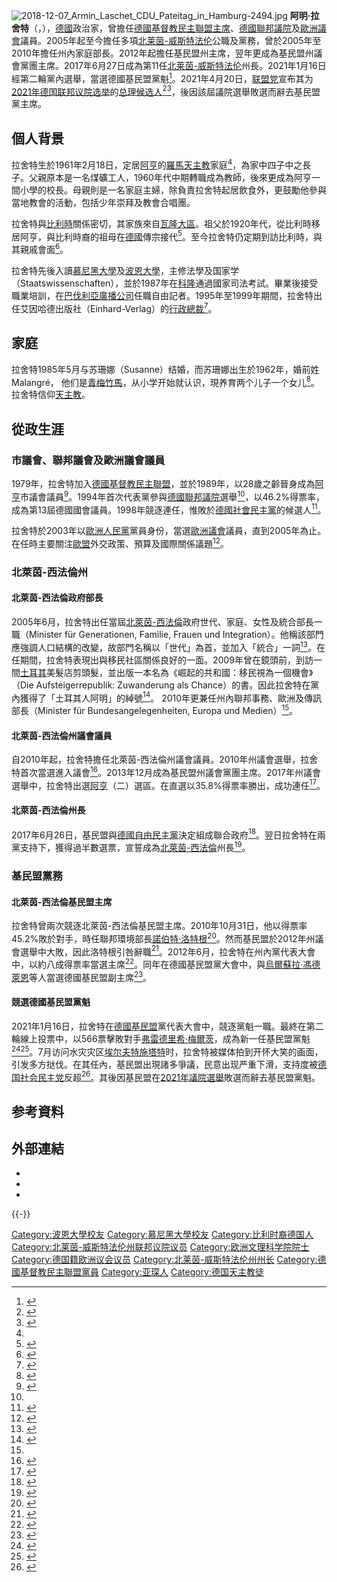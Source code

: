 {{noteTA
|G1=德国地名
|G2=TO
|1=zh-hans:阿明·拉舍特;zh-hk:亞明·拉舍特;zh-tw:阿明·拉謝特;
|2=zh-hans:拉舍特;zh-hk:拉舍特;zh-tw:拉謝特;
|3=zh-hans:州长;zh-hk:州長;zh-tw:邦總理;
|4=zh-hans:领导人;zh-hk:黨魁;zh-tw:黨主席;
|5=zh-hans:首席执行官;zh-hk:行政總裁;zh-tw:執行長;
}}

{{Infobox officeholder
| name = 阿明·拉舍特
| original_name = {{lang|de|Armin Laschet}}
| image = [[File:Grundsteinlegung_MiQua-7004_(cropped).jpg|frameless]]
| caption = 
| office = [[德國基督教民主聯盟|德國基督教民主聯盟]][[政黨領袖|領袖]]
| term_start = 2021年1月22日
| term_end = 2022年1月22日
| predecessor = [[安妮格雷特·克蘭普-卡倫鮑爾|安妮格雷特·克蘭普-卡倫鮑爾]]
| successor   = [[弗雷德里希·梅爾茨|弗雷德里希·梅爾茨]]
| office1 = [[北莱茵-威斯特法伦|北莱茵-威斯特法伦]]州長
| term_start1 = 2017年6月27日
| term_end1 = 2021年10月26日
| predecessor1 = [[漢內洛蕾·克拉夫特|漢內洛蕾·克拉夫特]]
| successor1 = {{le|亨德里克·鄔斯特 |Hendrik Wüst}}
| office2 = [[德國聯邦議院|德國聯邦議院]]議員
| term_start2 = 2021年6月26日
| term_end2 =
| constituency2 = [[北莱茵-威斯特法伦|北莱茵-威斯特法伦]]州名單
| term_start3 = 1994年10月16日
| term_end3 = 1998年9月27日
| constituency3 = [[阿亨|阿亨]]（一）
| birth_date = {{Birth date and age|df=yes|1961|02|18}}
| birth_place = {{BRD}}[[北莱茵-威斯特法伦|北莱茵-威斯特法伦]][[阿亨|阿亨]]
| citizenship =  {{GER}}
| nationality =  {{GER}}
| party = {{CDU/short}}
| children = 3
| alma_mater = [[慕尼黑大學|慕尼黑大學]]、[[波恩大學|波恩大學]]
| religion = [[羅馬天主教|羅馬天主教]]
| website = {{URL|www.armin-laschet.de}}
| signature = Armin Laschet Signature.svg
}}
[[File:2018-12-07_Armin_Laschet_CDU_Pateitag_in_Hamburg-2494.jpg|thumb]]
'''阿明·拉舍特'''（{{lang-de|Armin Laschet}}，{{bd|1961年|2月18日|||catIdx=L}}），[[德國|德國]]政治家，曾擔任[[德國基督教民主聯盟|德國基督教民主聯盟]][[政黨領袖|主席]]、[[德國聯邦議院|德國聯邦議院]]及[[歐洲議會|歐洲議會]]議員。2005年起至今擔任多項[[北莱茵-威斯特法伦|北莱茵-威斯特法伦]]公職及黨務，曾於2005年至2010年擔任州內家庭部長。2012年起擔任基民盟州主席，翌年更成為基民盟州議會黨團主席。2017年6月27日成為第11任[[北莱茵-威斯特法伦|北莱茵-威斯特法伦]]州長。2021年1月16日經第二輪黨內選舉，當選德國基民盟黨魁<ref>{{cite news |author1=Christoph Strack |title=梅克爾「忠實盟友」：拉舍特成為基民盟主席 |url=https://p.dw.com/p/3o12p |accessdate=2021-01-20 |agency=德國之聲 |date=2021-01-16 |language=zh-hant |archive-date=2021-01-20 |archive-url=https://web.archive.org/web/20210120163410/https://www.dw.com/zh/%E9%BB%98%E5%85%8B%E5%B0%94%E5%BF%A0%E5%AE%9E%E7%9B%9F%E5%8F%8B%E6%8B%89%E8%88%8D%E7%89%B9%E6%88%90%E4%B8%BA%E5%9F%BA%E6%B0%91%E7%9B%9F%E4%B8%BB%E5%B8%AD/a-56249427 |dead-url=no }}</ref>。2021年4月20日，[[联盟党_(德国)|联盟党]]宣布其为[[2021年德国联邦议院选举|2021年德国联邦议院选举]]的[[德国总理|总理]][[候选人|候选人]]<ref> {{Cite web|title=CDU-Chef Armin Laschet: Kanzlerkandidat von Söders Gnaden – Kommentar|url=https://www.spiegel.de/politik/deutschland/cdu-chef-armin-laschet-kanzlerkandidat-von-soeders-gnaden-a-c22e8a84-2778-41fd-b928-088455b20060|access-date=2021-09-12|author=Stefan Kuzmany|date=2021-04-20|last=|first=|work=[[明镜|Der Spiegel]]|language=de}} </ref><ref name=":0">{{Cite web|title=阿明·拉舍特：默克尔政治阴影下的总理候选人|url=https://www.nfpeople.com/article/10717|access-date=2021-09-12|author=王佳薇|date=2021-06-01|work=|publisher=[[南方人物周刊|南方人物周刊]]|language=zh}}</ref>，後因該屆議院選舉敗選而辭去基民盟黨主席。

==個人背景==
拉舍特生於1961年2月18日，定居[[阿亨|阿亨]]的[[羅馬天主教|羅馬天主教]]家庭<ref name=":0" />，為家中四子中之長子。父親原本是一名煤礦工人，1960年代中期轉職成為教師，後來更成為阿亨一間小學的校長。母親則是一名家庭主婦，除負責拉舍特起居飲食外，更鼓勵他參與當地教會的活動，包括少年崇拜及教會合唱團。

拉舍特與[[比利時|比利時]]關係密切，其家族來自[[瓦隆大區|瓦隆大區]]。祖父於1920年代，從比利時移居阿亨，與比利時裔的祖母在[[德國|德國]]傳宗接代<ref>{{cite book |author1=Bernhard Willems |title=Die früheren Grundherren des Bereiches von Eupen, Vol.2 |date=1949 |publisher=Ostbelgische Chronik |language=de}}</ref>。至今拉舍特仍定期到訪比利時，與其親戚會面<ref>{{cite news |title=Armin Laschet, nieuwe Duitse CDU-leider, heeft Belgische roots: “Hij heeft nog altijd een nauwe band met ons land” |url=https://www.nieuwsblad.be/cnt/dmf20210116_96475950 |accessdate=2021-01-20 |agency=Nieuwsblad |date=2021-01-16 |language=nl |archive-date=2021-01-16 |archive-url=https://web.archive.org/web/20210116191157/https://www.nieuwsblad.be/cnt/dmf20210116_96475950 |dead-url=no }}</ref>。

拉舍特先後入讀[[慕尼黑大學|慕尼黑大學]]及[[波恩大學|波恩大學]]，主修法學及国家学（Staatswissenschaften），並於1987年在[[科隆|科隆]]通過國家司法考試。畢業後接受職業培訓，在[[巴伐利亞廣播公司|巴伐利亞廣播公司]]任職自由記者。1995年至1999年期間，拉舍特出任艾因哈德出版社（Einhard-Verlag）的[[行政總裁|行政總裁]]<ref>{{cite web |title=Armin Laschet |url=https://www.cdu.de/vorstand/armin-laschet |website=Christlich Demokratische Union Deutschlands |accessdate=2021-01-20 |language=de |date=2021 |archive-date=2021-01-18 |archive-url=https://web.archive.org/web/20210118125158/https://www.cdu.de/vorstand/armin-laschet |dead-url=no }}</ref>。

==家庭==
拉舍特1985年5月与苏珊娜（Susanne）结婚，而苏珊娜出生於1962年，婚前姓Malangré， 他们是[[青梅竹馬|青梅竹馬]]，从小学开始就认识，現养育两个儿子一个女儿<ref>{{cite web |author1=Stefan Marx |title=Armin Laschet |url=https://www.kas.de/de/web/geschichte-der-cdu/personen/biogramm-detail/-/content/armin-laschet-v1 |website=Konrad-Adenauer-Stiftung |accessdate=2021-01-20 |language=de |date=2021 |archive-date=2021-01-16 |archive-url=https://web.archive.org/web/20210116123825/https://www.kas.de/de/web/geschichte-der-cdu/personen/biogramm-detail/-/content/armin-laschet-v1 |dead-url=no }}</ref>。拉舍特信仰[[天主教|天主教]]。

==從政生涯==
===市議會、聯邦議會及歐洲議會議員===
1979年，拉舍特加入[[德國基督教民主聯盟|德國基督教民主聯盟]]，並於1989年，以28歲之齡晉身成為[[阿亨|阿亨]]市議會議員<ref name="nrw">{{cite web |title=Armin Laschet |url=https://www.land.nrw/de/armin-laschet |website=Das Landesportal Wir in NRW |accessdate=2021-01-20 |language=de |date=2021 |archive-date=2021-01-19 |archive-url=https://web.archive.org/web/20210119094110/https://www.land.nrw/de/armin-laschet |dead-url=no }}</ref>。1994年首次代表黨參與[[德國聯邦議院|德國聯邦議院]]選舉<ref name=":0" />，以46.2%得票率，成為第13屆德國國會議員。1998年競逐連任，惟敗於[[德國社會民主黨|德國社會民主黨]]的候選人<ref>{{cite book |author1=Landesamt für Datenverarbeitung und Statistik Nordrhein-Westfalen |title=Bundestagswahl 1998:Endgültige Ergebnisse in Nordrhein-Westfalen |location=Düsseldorf |page=13 |url=https://webshop.it.nrw.de/gratis/B739%20199851.pdf |accessdate=2021-01-20 |language=de |archive-date=2014-10-06 |archive-url=https://web.archive.org/web/20141006093244/https://webshop.it.nrw.de/gratis/B739%20199851.pdf |dead-url=no }}</ref>。

拉舍特於2003年以[[歐洲人民黨|歐洲人民黨]]黨員身份，當選[[歐洲議會|歐洲議會]]議員，直到2005年為止。在任時主要關注[[歐盟|歐盟]]外交政策、預算及國際關係議題<ref>{{cite news |title=拉舍特：德國總理默克爾最有可能的接班人 |url=https://www.bbc.com/zhongwen/trad/world-55698414 |accessdate=2021-01-21 |agency=BBC |date=2021-01-18 |language=zh-hant |archive-date=2021-01-21 |archive-url=https://web.archive.org/web/20210121084207/https://www.bbc.com/zhongwen/trad/world-55698414 |dead-url=no }}</ref>。

===北萊茵-西法倫州===
====北萊茵-西法倫政府部長====
2005年6月，拉舍特出任當屆[[北萊茵-西法倫|北萊茵-西法倫]]政府世代、家庭、女性及統合部長一職（Minister für Generationen, Familie, Frauen und Integration）。他稱該部門應強調人口結構的改變，故部門名稱以「世代」為首，並加入「統合」一詞<ref>{{cite news |author1=Reiner Burger |title=Der Aufstieg des netten Herrn Laschet |url=https://www.faz.net/aktuell/politik/wahl-in-nrw/integrationspolitik-der-aufstieg-des-netten-herrn-laschet-1955279.html |accessdate=2021-01-20 |agency=Frankfurter Allgemeine Zeitung |date=2010-03-29 |language=de |archive-date=2017-09-11 |archive-url=https://web.archive.org/web/20170911194007/http://www.faz.net/aktuell/politik/wahl-in-nrw/integrationspolitik-der-aufstieg-des-netten-herrn-laschet-1955279.html |dead-url=no }}</ref>。在任期間，拉舍特表現出與移民社區關係良好的一面。2009年曾在鏡頭前，到訪一間[[土耳其|土耳其]]美髮店剪頭髮，並出版一本名為《崛起的共和國：移民視為一個機會》（Die Aufsteigerrepublik: Zuwanderung als Chance）的書。因此拉舍特在黨內獲得了「土耳其人阿明」的綽號<ref>{{cite news |author1=Petra Pluwatsch, Gerhard Voogt |title=Armin Laschet, der rheinische Kämpfer |url=https://www.fr.de/politik/armin-laschet-rheinische-kaempfer-11045774.html |accessdate=2021-01-21 |agency=Frankfurter Rundschau |date=2017-05-09 |language=de |archive-date=2020-09-26 |archive-url=https://web.archive.org/web/20200926110640/https://www.fr.de/politik/armin-laschet-rheinische-kaempfer-11045774.html |dead-url=no }}</ref>。 2010年更兼任州內聯邦事務、歐洲及傳訊部長（Minister für Bundesangelegenheiten,  Europa und Medien）<ref name="nrw" />。

====北萊茵-西法倫州議會議員====
自2010年起，拉舍特擔任北萊茵-西法倫州議會議員。2010年州議會選舉，拉舍特首次當選進入議會<ref>{{cite web |title=Detailansicht des Abgeordneten Armin Laschet |url=https://www.landtag.nrw.de/home/abgeordnete-fraktionen/abgeordnetensuche/abgeordnetendetail.html?k=01569 |website=Landtag NRW: Abgeordnetendetail |accessdate=2021-01-21 |language=de |archive-date=2021-01-21 |archive-url=https://web.archive.org/web/20210121084212/https://www.landtag.nrw.de/home/abgeordnete-fraktionen/abgeordnetensuche/abgeordnetendetail.html?k=01569 |dead-url=no }}</ref>。2013年12月成為基民盟州議會黨團主席。2017年州議會選舉中，拉舍特出選[[阿亨|阿亨]]（二）選區。在直選以35.8%得票率勝出，成功連任<ref>{{cite news |author1=Clemens Boisserée |title=567 Stimmen trennten Armin Laschet von der ersten Niederlage |url=https://rp-online.de/nrw/landespolitik/nrw-wahl-2017-armin-laschet-gewinnt-wahlkreis-in-aachen-nur-knapp_aid-20952417 |accessdate=2021-01-21 |agency=Rheinische Post |date=2017-05-15 |language=de |archive-date=2020-11-13 |archive-url=https://web.archive.org/web/20201113001738/https://rp-online.de/nrw/landespolitik/nrw-wahl-2017-armin-laschet-gewinnt-wahlkreis-in-aachen-nur-knapp_aid-20952417 |dead-url=no }}</ref>。

====北萊茵-西法倫州長====
2017年6月26日，基民盟與[[德國自由民主黨|德國自由民主黨]]決定組成聯合政府<ref>{{cite news |author1=Sven Lemkemeyer |title=Armin Laschet ist neuer Ministerpräsident in NRW |url=https://www.tagesspiegel.de/politik/mit-stimmen-von-cdu-und-fdp-armin-laschet-ist-neuer-ministerpraesident-in-nrw/19986718.html |accessdate=2021-01-21 |agency=Der Tagesspiegel |date=2017-06-27 |language=de |archive-date=2020-01-02 |archive-url=https://web.archive.org/web/20200102224830/https://www.tagesspiegel.de/politik/mit-stimmen-von-cdu-und-fdp-armin-laschet-ist-neuer-ministerpraesident-in-nrw/19986718.html |dead-url=no }}</ref>。翌日拉舍特在兩黨支持下，獲得過半數選票，宣誓成為[[北萊茵-西法倫|北萊茵-西法倫]]州長<ref>{{cite web |title=Armin Laschet neuer Ministerpräsident |url=https://www.land.nrw/de/pressemitteilung/armin-laschet-neuer-ministerpraesident |website=Das Landesportal Wir in NRW |accessdate=2021-01-21 |language=de |date=2017-06-27 |archive-date=2020-09-29 |archive-url=https://web.archive.org/web/20200929084043/https://www.land.nrw/de/pressemitteilung/armin-laschet-neuer-ministerpraesident |dead-url=no }}</ref>。

===基民盟黨務===
====北萊茵-西法倫基民盟主席====
拉舍特曾兩次競逐北萊茵-西法倫基民盟主席。2010年10月31日，他以得票率45.2%敗於對手，時任聯邦環境部長[[諾伯特·洛特根|諾伯特·洛特根]]<ref>{{cite news |author1=Detlev Hüwel |title=Punktsieg für Röttgen in Münster |url=https://rp-online.de/nrw/landespolitik/punktsieg-fuer-roettgen-in-muenster_aid-12551309 |accessdate=2021-01-21 |agency=Rheinische Post |date=2010-09-02 |language=de |archive-date=2020-05-08 |archive-url=https://web.archive.org/web/20200508020808/https://rp-online.de/nrw/landespolitik/punktsieg-fuer-roettgen-in-muenster_aid-12551309 |dead-url=no }}</ref>。然而基民盟於2012年州議會選舉中大敗，因此洛特根引咎辭職<ref>{{cite news |author1=Uwe Lueb |title=Der Zick-Zack-Kandidat |url=https://www.tagesschau.de/inland/innenpolitik/laschet-portraet-101.html |accessdate=2021-01-21 |agency=ARD - tagesschau.de |date=2021-01-15 |language=de |archive-date=2021-01-18 |archive-url=https://web.archive.org/web/20210118172011/https://www.tagesschau.de/inland/innenpolitik/laschet-portraet-101.html |dead-url=no }}</ref>。2012年6月，拉舍特在州內黨代表大會中，以約八成得票率當選主席<ref>{{cite web |title=Ergebniszusammenfassung der Wahlen 34. Landesparteitag der CDU NRW |url=https://www.cdu-nrw.de/sites/www.neu.cdu-nrw.de/files/downloads/wahlauswertung_30.06.2012.pdf |accessdate=2021-01-21 |language=de |date=2012-06-30 |archive-date=2021-01-21 |archive-url=https://web.archive.org/web/20210121041136/https://www.cdu-nrw.de/sites/www.neu.cdu-nrw.de/files/downloads/wahlauswertung_30.06.2012.pdf |dead-url=no }}</ref>。同年在德國基民盟黨大會中，與[[烏爾蘇拉·馮德萊恩|烏爾蘇拉·馮德萊恩]]等人當選德國基民盟副主席<ref>{{cite web |author1=CDU Deutschlands |title=Wahlen |url=http://www.hannover2012.cdu.de/wahlen |website=25. Parteitag der CDU Deutschlands in Hannover |accessdate=2021-01-21 |language=de |date=2012 |archive-date=2017-11-16 |archive-url=https://web.archive.org/web/20171116185509/http://www.hannover2012.cdu.de/wahlen |dead-url=no }}</ref>。

====競選德國基民盟黨魁====
2021年1月16日，拉舍特在[[德國基民盟|德國基民盟]]黨代表大會中，競逐黨魁一職。最終在第二輪線上投票中，以566票擊敗對手[[弗雷德里希·梅爾茨|弗雷德里希·梅爾茨]]，成為新一任基民盟黨魁<ref>{{cite news |title=德國執政基民盟選出新任主席 |url=https://news.rthk.hk/rthk/ch/component/k2/1570778-20210116.htm |accessdate=2021-01-21 |agency=香港電台 |date=2021-01-16 |language=zh-hk |archive-date=2021-01-21 |archive-url=https://web.archive.org/web/20210121041212/https://news.rthk.hk/rthk/ch/component/k2/1570778-20210116.htm |dead-url=no }}</ref><ref>{{cite news |author1=林育立 |title=拉謝特獲選基民黨新主席 有望接棒總理梅克爾 |url=https://www.cna.com.tw/news/firstnews/202101160207.aspx |accessdate=2021-01-21 |agency=中央社 |date=2021-01-16 |language=zh-tw |archive-date=2021-01-17 |archive-url=https://web.archive.org/web/20210117005328/https://www.cna.com.tw/news/firstnews/202101160207.aspx |dead-url=no }}</ref>。7月访问水灾灾区[[埃尔夫特施塔特|埃尔夫特施塔特]]时，拉舍特被媒体拍到开怀大笑的画面，引发多方挞伐。在其任內，基民盟出現諸多爭議，民意出现严重下滑，支持度被[[德国社会民主党|德国社会民主党]]反超<ref name="r911">{{cite news |author1=Paul Carrel |author2=Andreas Rinke |title=German SPD extends lead over Merkel's sliding conservatives |url=https://www.reuters.com/world/europe/german-spd-extends-lead-over-merkels-sliding-conservatives-2021-09-02/ |accessdate=2021-09-11 |agency=Reuters |date=2021-09-03 |location=BERLIN}}</ref>。其後因基民盟在[[2021年德國聯邦議院選舉|2021年議院選舉]]敗選而辭去基民盟黨魁。

==参考資料==
{{reflist|30em}}

==外部連結==
{{Commonscat}}
*{{twitter|@ArminLaschet}}
*{{facebook|ArminLaschet}}
*{{DNB-Portal|121050343}}

{{-}}
{{Normdaten}}
{{DEFAULTSORT:Laschet}}
[[Category:波恩大學校友|Category:波恩大學校友]]
[[Category:慕尼黑大學校友|Category:慕尼黑大學校友]]
[[Category:比利时裔德国人|Category:比利时裔德国人]]
[[Category:北莱茵-威斯特法伦州联邦议院议员|Category:北莱茵-威斯特法伦州联邦议院议员]]
[[Category:欧洲文理科学院院士|Category:欧洲文理科学院院士]]
[[Category:德国籍欧洲议会议员|Category:德国籍欧洲议会议员]]
[[Category:北莱茵-威斯特法伦州州长|Category:北莱茵-威斯特法伦州州长]]
[[Category:德國基督教民主聯盟黨員|Category:德國基督教民主聯盟黨員]]
[[Category:亚琛人|Category:亚琛人]]
[[Category:德国天主教徒|Category:德国天主教徒]]